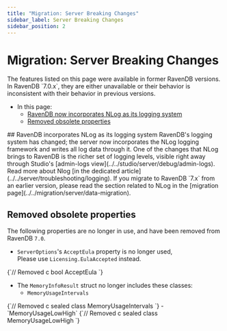 ```yaml
---
title: "Migration: Server Breaking Changes"
sidebar_label: Server Breaking Changes
sidebar_position: 2
---
```



# Migration: Server Breaking Changes
<Admonition type="note" title="Note">
The features listed on this page were available in former RavenDB versions.  
In RavenDB `7.0.x`, they are either unavailable or their behavior is inconsistent 
with their behavior in previous versions.  

* In this page:  
   * [RavenDB now incorporates NLog as its logging system](../../migration/server/server-breaking-changes#ravendb-incorporates-nlog-as-its-logging-system)  
   * [Removed obsolete properties](../../migration/server/server-breaking-changes#removed-obsolete-properties)  

</Admonition>
## RavenDB incorporates NLog as its logging system
RavenDB's logging system has changed; the server now incorporates the 
NLog logging framework and writes all log data through it.  
One of the changes that NLog brings to RavenDB is the richer set 
of logging levels, visible right away through Studio's [admin-logs view](../../studio/server/debug/admin-logs).  
Read more about Nlog [in the dedicated article](../../server/troubleshooting/logging).
If you migrate to RavenDB `7.x` from an earlier version, please 
read the section related to NLog in the [migration page](../../migration/server/data-migration).  



## Removed obsolete properties
The following properties are no longer in use, and have been removed from RavenDB `7.0`.  

* `ServerOptions`'s `AcceptEula` property is no longer used,  
  Please use `Licensing.EulaAccepted` instead.  

<TabItem value="something" label="csharp">
<CodeBlock language="csharp">
{`// Removed 
c bool AcceptEula
`}
</CodeBlock>
</TabItem>

* The `MemoryInfoResult` struct no longer includes these classes:  
   - `MemoryUsageIntervals`  
<TabItem value="something" label="csharp">
<CodeBlock language="csharp">
{`// Removed 
c sealed class MemoryUsageIntervals  
`}
</CodeBlock>
</TabItem>
   - `MemoryUsageLowHigh`  
<TabItem value="something" label="csharp">
<CodeBlock language="csharp">
{`// Removed 
c sealed class MemoryUsageLowHigh  
`}
</CodeBlock>
</TabItem>



